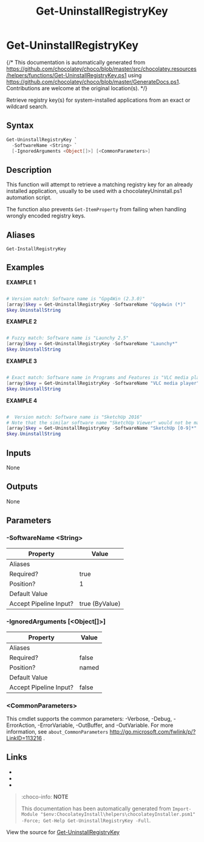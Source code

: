 ﻿---
order: 140
xref: get-uninstallregistrykey
title: Get-UninstallRegistryKey
description: Information on Get-UninstallRegistryKey function
---

# Get-UninstallRegistryKey

{/* This documentation is automatically generated from https://github.com/chocolatey/choco/blob/master/src/chocolatey.resources/helpers/functions/Get-UninstallRegistryKey.ps1 using https://github.com/chocolatey/choco/blob/master/GenerateDocs.ps1. Contributions are welcome at the original location(s). */}

Retrieve registry key(s) for system-installed applications from an
exact or wildcard search.

## Syntax

~~~powershell
Get-UninstallRegistryKey `
  -SoftwareName <String> `
  [-IgnoredArguments <Object[]>] [<CommonParameters>]
~~~

## Description

This function will attempt to retrieve a matching registry key for an
already installed application, usually to be used with a
chocolateyUninstall.ps1 automation script.

The function also prevents `Get-ItemProperty` from failing when
handling wrongly encoded registry keys.


## Aliases

`Get-InstallRegistryKey`


## Examples

 **EXAMPLE 1**

~~~powershell

# Version match: Software name is "Gpg4Win (2.3.0)"
[array]$key = Get-UninstallRegistryKey -SoftwareName "Gpg4win (*)"
$key.UninstallString
~~~

**EXAMPLE 2**

~~~powershell

# Fuzzy match: Software name is "Launchy 2.5"
[array]$key = Get-UninstallRegistryKey -SoftwareName "Launchy*"
$key.UninstallString
~~~

**EXAMPLE 3**

~~~powershell

# Exact match: Software name in Programs and Features is "VLC media player"
[array]$key = Get-UninstallRegistryKey -SoftwareName "VLC media player"
$key.UninstallString
~~~

**EXAMPLE 4**

~~~powershell

#  Version match: Software name is "SketchUp 2016"
# Note that the similar software name "SketchUp Viewer" would not be matched.
[array]$key = Get-UninstallRegistryKey -SoftwareName "SketchUp [0-9]*"
$key.UninstallString
~~~ 

## Inputs

None

## Outputs

None

## Parameters

###  -SoftwareName &lt;String&gt;
Property               | Value
---------------------- | --------------
Aliases                | 
Required?              | true
Position?              | 1
Default Value          | 
Accept Pipeline Input? | true (ByValue)
 
###  -IgnoredArguments [&lt;Object[]&gt;]
Property               | Value
---------------------- | -----
Aliases                | 
Required?              | false
Position?              | named
Default Value          | 
Accept Pipeline Input? | false
 
### &lt;CommonParameters&gt;

This cmdlet supports the common parameters: -Verbose, -Debug, -ErrorAction, -ErrorVariable, -OutBuffer, and -OutVariable. For more information, see `about_CommonParameters` http://go.microsoft.com/fwlink/p/?LinkID=113216 .


## Links

 * <Xref title='Install-ChocolateyPackage' value='install-chocolateypackage' />
 * <Xref title='Install-ChocolateyInstallPackage' value='install-chocolateyinstallpackage' />
 * <Xref title='Uninstall-ChocolateyPackage' value='uninstall-chocolateypackage' />


<Xref title="Function Reference" value="powershell-reference" />

> :choco-info: **NOTE**
>
> This documentation has been automatically generated from `Import-Module "$env:ChocolateyInstall\helpers\chocolateyInstaller.psm1" -Force; Get-Help Get-UninstallRegistryKey -Full`.

View the source for [Get-UninstallRegistryKey](https://github.com/chocolatey/choco/blob/master/src/chocolatey.resources/helpers/functions/Get-UninstallRegistryKey.ps1)
